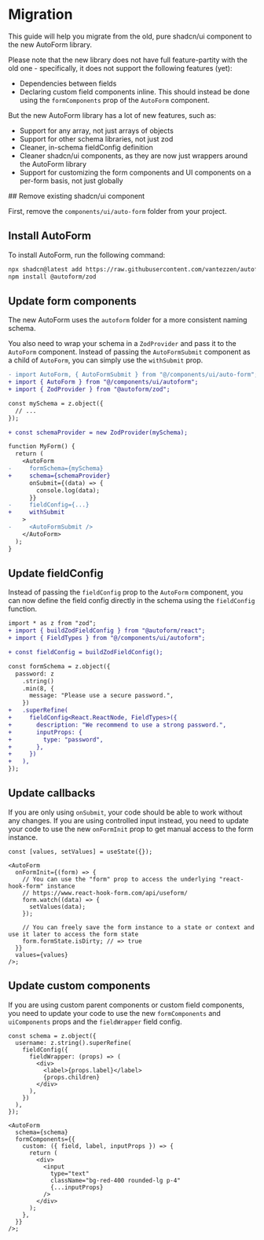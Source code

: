 # Migration

This guide will help you migrate from the old, pure shadcn/ui component to the new AutoForm library.

Please note that the new library does not have full feature-partity with the old one - specifically, it does not support the following features (yet):

- Dependencies between fields
- Declaring custom field components inline. This should instead be done using the `formComponents` prop of the `AutoForm` component.

But the new AutoForm library has a lot of new features, such as:

- Support for any array, not just arrays of objects
- Support for other schema libraries, not just zod
- Cleaner, in-schema fieldConfig definition
- Cleaner shadcn/ui components, as they are now just wrappers around the AutoForm library
- Support for customizing the form components and UI components on a per-form basis, not just globally


<Steps>
## Remove existing shadcn/ui component

First, remove the `components/ui/auto-form` folder from your project.

## Install AutoForm

To install AutoForm, run the following command:

```bash
npx shadcn@latest add https://raw.githubusercontent.com/vantezzen/autoform/refs/heads/main/packages/shadcn/registry/autoform.json
npm install @autoform/zod
```

## Update form components

The new AutoForm uses the `autoform` folder for a more consistent naming schema.

You also need to wrap your schema in a `ZodProvider` and pass it to the `AutoForm` component. Instead of passing the `AutoFormSubmit` component as a child of `AutoForm`, you can simply use the `withSubmit` prop.

```diff
- import AutoForm, { AutoFormSubmit } from "@/components/ui/auto-form";
+ import { AutoForm } from "@/components/ui/autoform";
+ import { ZodProvider } from "@autoform/zod";

const mySchema = z.object({
  // ...
});

+ const schemaProvider = new ZodProvider(mySchema);

function MyForm() {
  return (
    <AutoForm
-     formSchema={mySchema}
+     schema={schemaProvider}
      onSubmit={(data) => {
        console.log(data);
      }}
-     fieldConfig={...}
+     withSubmit
    >
-     <AutoFormSubmit />
    </AutoForm>
  );
}
```

## Update fieldConfig

Instead of passing the `fieldConfig` prop to the `AutoForm` component, you can now define the field config directly in the schema using the `fieldConfig` function.

```diff
import * as z from "zod";
+ import { buildZodFieldConfig } from "@autoform/react";
+ import { FieldTypes } from "@/components/ui/autoform";

+ const fieldConfig = buildZodFieldConfig();

const formSchema = z.object({
  password: z
    .string()
    .min(8, {
      message: "Please use a secure password.",
    })
+   .superRefine(
+     fieldConfig<React.ReactNode, FieldTypes>({
+       description: "We recommend to use a strong password.",
+       inputProps: {
+         type: "password",
+       },
+     })
+   ),
});
```

## Update callbacks

If you are only using `onSubmit`, your code should be able to work without any changes. If you are using controlled input instead, you need to update your code to use the new `onFormInit` prop to get manual access to the form instance.

```tsx
const [values, setValues] = useState({});

<AutoForm
  onFormInit={(form) => {
    // You can use the "form" prop to access the underlying "react-hook-form" instance
    // https://www.react-hook-form.com/api/useform/
    form.watch((data) => {
      setValues(data);
    });

    // You can freely save the form instance to a state or context and use it later to access the form state
    form.formState.isDirty; // => true
  }}
  values={values}
/>;
```

## Update custom components

If you are using custom parent components or custom field components, you need to update your code to use the new `formComponents` and `uiComponents` props and the `fieldWrapper` field config.

```tsx
const schema = z.object({
  username: z.string().superRefine(
    fieldConfig({
      fieldWrapper: (props) => (
        <div>
          <label>{props.label}</label>
          {props.children}
        </div>
      ),
    })
  ),
});

<AutoForm
  schema={schema}
  formComponents={{
    custom: ({ field, label, inputProps }) => {
      return (
        <div>
          <input
            type="text"
            className="bg-red-400 rounded-lg p-4"
            {...inputProps}
          />
        </div>
      );
    },
  }}
/>;
```

</Steps>
